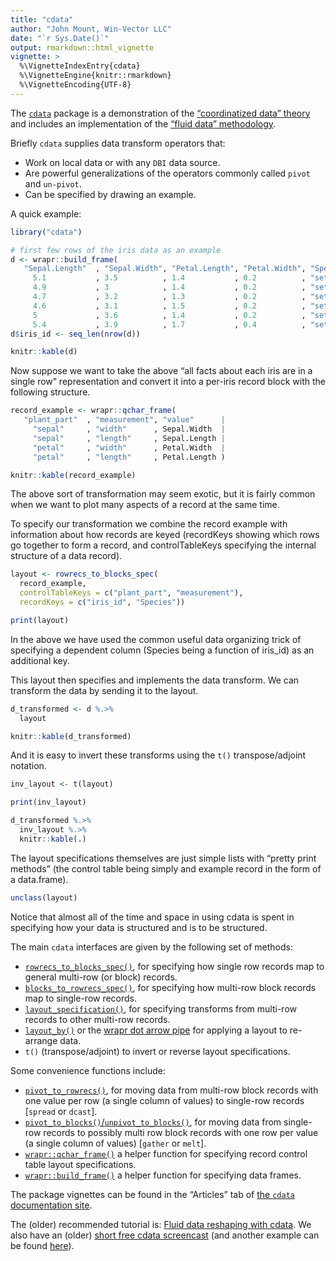 ```yaml
---
title: "cdata"
author: "John Mount, Win-Vector LLC"
date: "`r Sys.Date()`"
output: rmarkdown::html_vignette
vignette: >
  %\VignetteIndexEntry{cdata}
  %\VignetteEngine{knitr::rmarkdown}
  %\VignetteEncoding{UTF-8}
---
```


The [`cdata`](https://github.com/WinVector/cdata) package is a demonstration of the ["coordinatized data" theory](https://winvector.github.io/FluidData/RowsAndColumns.html) and includes an implementation of the ["fluid data" methodology](https://winvector.github.io/FluidData/FluidData.html).   

Briefly `cdata` supplies data transform operators that:

 * Work on local data or with any `DBI` data source.
 * Are powerful generalizations of the operators commonly called `pivot` and `un-pivot`.
 * Can be specified by drawing an example.

A quick example:

```r
library("cdata")

# first few rows of the iris data as an example
d <- wrapr::build_frame(
   "Sepal.Length"  , "Sepal.Width", "Petal.Length", "Petal.Width", "Species" |
     5.1           , 3.5          , 1.4           , 0.2          , "setosa"  |
     4.9           , 3            , 1.4           , 0.2          , "setosa"  |
     4.7           , 3.2          , 1.3           , 0.2          , "setosa"  |
     4.6           , 3.1          , 1.5           , 0.2          , "setosa"  |
     5             , 3.6          , 1.4           , 0.2          , "setosa"  |
     5.4           , 3.9          , 1.7           , 0.4          , "setosa"  )
d$iris_id <- seq_len(nrow(d))

knitr::kable(d)
```

Now suppose we want to take the above "all facts about each iris are in a single row" representation and convert it into a per-iris record block with the following structure.

```r
record_example <- wrapr::qchar_frame(
   "plant_part"  , "measurement", "value"      |
     "sepal"     , "width"      , Sepal.Width  |
     "sepal"     , "length"     , Sepal.Length |
     "petal"     , "width"      , Petal.Width  |
     "petal"     , "length"     , Petal.Length )

knitr::kable(record_example)
```

The above sort of transformation may seem exotic, but it is fairly common when we want to plot many aspects of a record at the same time.

To specify our transformation we combine the record example with information about how records are keyed (recordKeys showing which rows go together to form a record, and controlTableKeys specifying the internal structure of a data record).

```r
layout <- rowrecs_to_blocks_spec(
  record_example,
  controlTableKeys = c("plant_part", "measurement"),
  recordKeys = c("iris_id", "Species"))

print(layout)
```

In the above we have used the common useful data organizing trick of specifying a dependent column (Species being a function of iris_id) as an additional key.

This layout then specifies and implements the data transform.  We can transform the data by sending it to the layout.

```r
d_transformed <- d %.>% 
  layout

knitr::kable(d_transformed)
```

And it is easy to invert these transforms using the `t()` transpose/adjoint notation.

```r
inv_layout <- t(layout)

print(inv_layout)

d_transformed %.>%
  inv_layout %.>%
  knitr::kable(.)
```

The layout specifications themselves are just simple lists with "pretty print methods" (the control table being simply and example record in the form of a data.frame).

```r
unclass(layout)
```

Notice that almost all of the time and space in using cdata is spent in specifying how your data is structured and is to be structured.

The main `cdata` interfaces are given by the following set of methods:

  * [`rowrecs_to_blocks_spec()`](https://winvector.github.io/cdata/reference/rowrecs_to_blocks_spec.html), for specifying how single row records map to general multi-row (or block) records.
  * [`blocks_to_rowrecs_spec()`](https://winvector.github.io/cdata/reference/blocks_to_rowrecs_spec.html), for specifying how multi-row block records map to single-row records.
  * [`layout_specification()`](https://winvector.github.io/cdata/reference/layout_specification.html), for specifying transforms from multi-row records to other multi-row records.
  * [`layout_by()`](https://winvector.github.io/cdata/reference/layout_by.html) or the [wrapr dot arrow pipe](https://winvector.github.io/wrapr/reference/dot_arrow.html) for applying a layout to re-arrange data.
  * `t()` (transpose/adjoint) to invert or reverse layout specifications.

Some convenience functions include:

  * [`pivot_to_rowrecs()`](https://winvector.github.io/cdata/reference/pivot_to_rowrecs.html), for moving data from multi-row block records with one value per row (a single column of values) to single-row records [`spread` or `dcast`].
  * [`pivot_to_blocks()`/`unpivot_to_blocks()`](https://winvector.github.io/cdata/reference/unpivot_to_blocks.html), for moving data from single-row records to possibly multi row block records with one row per value (a single column of values) [`gather` or `melt`].
  * [`wrapr::qchar_frame()`](https://winvector.github.io/wrapr/reference/qchar_frame.html) a helper function for specifying record control table layout specifications.
 * [`wrapr::build_frame()`](https://winvector.github.io/wrapr/reference/build_frame.html) a helper function for specifying data frames.
  
The package vignettes can be found in the "Articles" tab of [the `cdata` documentation site](https://winvector.github.io/cdata/).

The (older) recommended tutorial is: [Fluid data reshaping with cdata](https://winvector.github.io/FluidData/FluidDataReshapingWithCdata.html). We also have an (older) [short free cdata screencast](https://youtu.be/4cYbP3kbc0k) (and another example can be found [here](https://winvector.github.io/FluidData/DataWranglingAtScale.html)).

